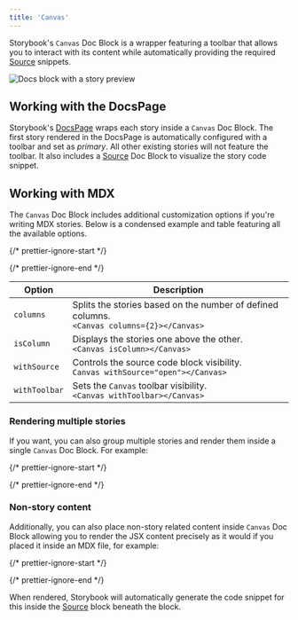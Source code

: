 ```yaml
---
title: 'Canvas'
---
```


Storybook's `Canvas` Doc Block is a wrapper featuring a toolbar that allows you to interact with its content while automatically providing the required [Source](./doc-block-source.mdx) snippets.

![Docs block with a story preview](./docblock-preview.png)

## Working with the DocsPage

Storybook's [DocsPage](./docs-page.mdx) wraps each story inside a `Canvas` Doc Block. The first story rendered in the DocsPage is automatically configured with a toolbar and set as *primary*. All other existing stories will not feature the toolbar. It also includes a [Source](./doc-block-source.mdx) Doc Block to visualize the story code snippet.

## Working with MDX

The `Canvas` Doc Block includes additional customization options if you're writing MDX stories. Below is a condensed example and table featuring all the available options.

{/* prettier-ignore-start */}

<CodeSnippets path="mdx-canvas-doc-block.md" />

{/* prettier-ignore-end */}

| Option        | Description                                                                                      |
| ------------- | ------------------------------------------------------------------------------------------------ |
| `columns`     | Splits the stories based on the number of defined columns. <br /> `<Canvas columns={2}></Canvas>` |
| `isColumn`    | Displays the stories one above the other. <br /> `<Canvas isColumn></Canvas>`                     |
| `withSource`  | Controls the source code block visibility. <br /> `Canvas withSource="open"></Canvas>`            |
| `withToolbar` | Sets the `Canvas` toolbar visibility. <br /> `<Canvas withToolbar></Canvas>`                      |

### Rendering multiple stories

If you want, you can also group multiple stories and render them inside a single `Canvas` Doc Block. For example:

{/* prettier-ignore-start */}

<CodeSnippets path="mdx-canvas-multiple-stories.md" />

{/* prettier-ignore-end */}

### Non-story content

Additionally, you can also place non-story related content inside `Canvas` Doc Block allowing you to render the JSX content precisely as it would if you placed it inside an MDX file, for example:

{/* prettier-ignore-start */}

<CodeSnippets path="my-component-with-story-content.md" />

{/* prettier-ignore-end */}

When rendered, Storybook will automatically generate the code snippet for this inside the [Source](./doc-block-source.mdx) block beneath the block.
